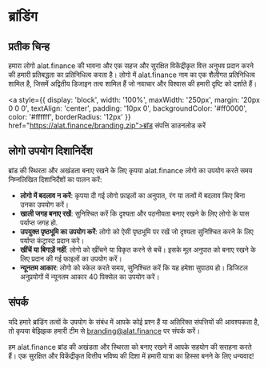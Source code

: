# ब्रांडिंग

## प्रतीक चिन्ह

हमारा लोगो alat.finance की भावना और एक सहज और सुरक्षित विकेंद्रीकृत वित्त अनुभव प्रदान करने की हमारी प्रतिबद्धता का प्रतिनिधित्व करता है। लोगो में alat.finance नाम का एक शैलीगत प्रतिनिधित्व शामिल है, जिसमें अद्वितीय डिजाइन तत्व शामिल हैं जो नवाचार और विश्वास की हमारी दृष्टि को दर्शाते हैं।

<a style={{
    display: 'block',
    width: '100%',
    maxWidth: '250px',
    margin: '20px 0 0 0',
    textAlign: 'center',
    padding: '10px 0',
    backgroundColor: '#ff0000',
    color: '#ffffff',
    borderRadius: '12px'
}} href="https://alat.finance/branding.zip">ब्रांड संपत्ति डाउनलोड करें</a>

 
## लोगो उपयोग दिशानिर्देश

ब्रांड की स्थिरता और अखंडता बनाए रखने के लिए कृपया alat.finance लोगो का उपयोग करते समय निम्नलिखित दिशानिर्देशों का पालन करें:

- **लोगो में बदलाव न करें**: कृपया दी गई लोगो फ़ाइलों का अनुपात, रंग या तत्वों में बदलाव किए बिना उनका उपयोग करें।
- **खाली जगह बनाए रखें**: सुनिश्चित करें कि दृश्यता और पठनीयता बनाए रखने के लिए लोगो के पास पर्याप्त जगह हो.
- **उपयुक्त पृष्ठभूमि का उपयोग करें**: लोगो को ऐसी पृष्ठभूमि पर रखें जो दृश्यता सुनिश्चित करने के लिए पर्याप्त कंट्रास्ट प्रदान करे।
- **खींचें या बिगाड़ें नहीं**: लोगो को खींचने या विकृत करने से बचें। इसके मूल अनुपात को बनाए रखने के लिए प्रदान की गई फाइलों का उपयोग करें।
- **न्यूनतम आकार**: लोगो को स्केल करते समय, सुनिश्चित करें कि यह हमेशा सुपाठ्य हो। डिजिटल अनुप्रयोगों में न्यूनतम आकार 40 पिक्सेल का उपयोग करें।

## संपर्क

यदि हमारे ब्रांडिंग तत्वों के उपयोग के संबंध में आपके कोई प्रश्न हैं या अतिरिक्त संपत्तियों की आवश्यकता है, तो कृपया बेझिझक हमारी टीम से branding@alat.finance पर संपर्क करें।

हम alat.finance ब्रांड की अखंडता और स्थिरता को बनाए रखने में आपके सहयोग की सराहना करते हैं। एक सुरक्षित और विकेंद्रीकृत वित्तीय भविष्य की दिशा में हमारी यात्रा का हिस्सा बनने के लिए धन्यवाद!